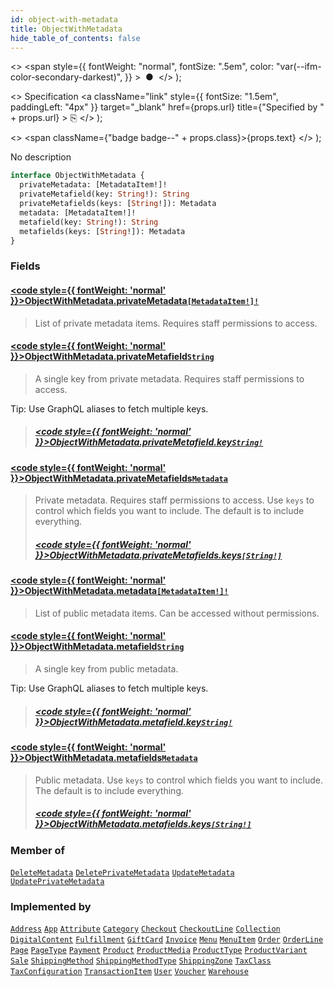 ```yaml
---
id: object-with-metadata
title: ObjectWithMetadata
hide_table_of_contents: false
---
```


  <>
    <span
      style={{
        fontWeight: "normal",
        fontSize: ".5em",
        color: "var(--ifm-color-secondary-darkest)",
      }}
    >
      &nbsp;●&nbsp;
    </span>
  </>
);

  <>
    Specification
    <a
      className="link"
      style={{ fontSize: "1.5em", paddingLeft: "4px" }}
      target="\_blank"
      href={props.url}
      title={"Specified by " + props.url}
    >
      ⎘
    </a>
  </>
);

  <>
    <span className={"badge badge--" + props.class}>{props.text}</span>
  </>
);

No description

```graphql
interface ObjectWithMetadata {
  privateMetadata: [MetadataItem!]!
  privateMetafield(key: String!): String
  privateMetafields(keys: [String!]): Metadata
  metadata: [MetadataItem!]!
  metafield(key: String!): String
  metafields(keys: [String!]): Metadata
}
```

### Fields

#### [<code style={{ fontWeight: 'normal' }}>ObjectWithMetadata.<b>privateMetadata</b></code>](#)<Bullet />[`[MetadataItem!]!`](../../../storefront/miscellaneous/objects/metadata-item) <Badge class="secondary" text="non-null"/> <Badge class="secondary" text="object"/>

> List of private metadata items. Requires staff permissions to access.

#### [<code style={{ fontWeight: 'normal' }}>ObjectWithMetadata.<b>privateMetafield</b></code>](#)<Bullet />[`String`](../../../storefront/miscellaneous/scalars/string) <Badge class="secondary" text="scalar"/>

> A single key from private metadata. Requires staff permissions to access.

Tip: Use GraphQL aliases to fetch multiple keys.

> ##### [<code style={{ fontWeight: 'normal' }}>ObjectWithMetadata.privateMetafield.<b>key</b></code>](#)<Bullet />[`String!`](../../../storefront/miscellaneous/scalars/string) <Badge class="secondary" text="non-null"/> <Badge class="secondary" text="scalar"/>

#### [<code style={{ fontWeight: 'normal' }}>ObjectWithMetadata.<b>privateMetafields</b></code>](#)<Bullet />[`Metadata`](../../../storefront/miscellaneous/scalars/metadata) <Badge class="secondary" text="scalar"/>

> Private metadata. Requires staff permissions to access. Use `keys` to control which fields you want to include. The default is to include everything.
>
> ##### [<code style={{ fontWeight: 'normal' }}>ObjectWithMetadata.privateMetafields.<b>keys</b></code>](#)<Bullet />[`[String!]`](../../../storefront/miscellaneous/scalars/string) <Badge class="secondary" text="list"/> <Badge class="secondary" text="scalar"/>

#### [<code style={{ fontWeight: 'normal' }}>ObjectWithMetadata.<b>metadata</b></code>](#)<Bullet />[`[MetadataItem!]!`](../../../storefront/miscellaneous/objects/metadata-item) <Badge class="secondary" text="non-null"/> <Badge class="secondary" text="object"/>

> List of public metadata items. Can be accessed without permissions.

#### [<code style={{ fontWeight: 'normal' }}>ObjectWithMetadata.<b>metafield</b></code>](#)<Bullet />[`String`](../../../storefront/miscellaneous/scalars/string) <Badge class="secondary" text="scalar"/>

> A single key from public metadata.

Tip: Use GraphQL aliases to fetch multiple keys.

> ##### [<code style={{ fontWeight: 'normal' }}>ObjectWithMetadata.metafield.<b>key</b></code>](#)<Bullet />[`String!`](../../../storefront/miscellaneous/scalars/string) <Badge class="secondary" text="non-null"/> <Badge class="secondary" text="scalar"/>

#### [<code style={{ fontWeight: 'normal' }}>ObjectWithMetadata.<b>metafields</b></code>](#)<Bullet />[`Metadata`](../../../storefront/miscellaneous/scalars/metadata) <Badge class="secondary" text="scalar"/>

> Public metadata. Use `keys` to control which fields you want to include. The default is to include everything.
>
> ##### [<code style={{ fontWeight: 'normal' }}>ObjectWithMetadata.metafields.<b>keys</b></code>](#)<Bullet />[`[String!]`](../../../storefront/miscellaneous/scalars/string) <Badge class="secondary" text="list"/> <Badge class="secondary" text="scalar"/>

### Member of

[`DeleteMetadata`](../../../storefront/miscellaneous/objects/delete-metadata) <Badge class="secondary" text="object"/><Bullet />[`DeletePrivateMetadata`](../../../storefront/miscellaneous/objects/delete-private-metadata) <Badge class="secondary" text="object"/><Bullet />[`UpdateMetadata`](../../../storefront/miscellaneous/objects/update-metadata) <Badge class="secondary" text="object"/><Bullet />[`UpdatePrivateMetadata`](../../../storefront/miscellaneous/objects/update-private-metadata) <Badge class="secondary" text="object"/>

### Implemented by

[`Address`](../../../storefront/users/objects/address) <Badge class="secondary" text="object"/><Bullet />[`App`](../../../storefront/apps/objects/app) <Badge class="secondary" text="object"/><Bullet />[`Attribute`](../../../storefront/attributes/objects/attribute) <Badge class="secondary" text="object"/><Bullet />[`Category`](../../../storefront/products/objects/category) <Badge class="secondary" text="object"/><Bullet />[`Checkout`](../../../storefront/checkout/objects/checkout) <Badge class="secondary" text="object"/><Bullet />[`CheckoutLine`](../../../storefront/checkout/objects/checkout-line) <Badge class="secondary" text="object"/><Bullet />[`Collection`](../../../storefront/products/objects/collection) <Badge class="secondary" text="object"/><Bullet />[`DigitalContent`](../../../storefront/miscellaneous/objects/digital-content) <Badge class="secondary" text="object"/><Bullet />[`Fulfillment`](../../../storefront/orders/objects/fulfillment) <Badge class="secondary" text="object"/><Bullet />[`GiftCard`](../../../storefront/gift-cards/objects/gift-card) <Badge class="secondary" text="object"/><Bullet />[`Invoice`](../../../storefront/miscellaneous/objects/invoice) <Badge class="secondary" text="object"/><Bullet />[`Menu`](../../../storefront/miscellaneous/objects/menu) <Badge class="secondary" text="object"/><Bullet />[`MenuItem`](../../../storefront/miscellaneous/objects/menu-item) <Badge class="secondary" text="object"/><Bullet />[`Order`](../../../storefront/orders/objects/order) <Badge class="secondary" text="object"/><Bullet />[`OrderLine`](../../../storefront/orders/objects/order-line) <Badge class="secondary" text="object"/><Bullet />[`Page`](../../../storefront/pages/objects/page) <Badge class="secondary" text="object"/><Bullet />[`PageType`](../../../storefront/pages/objects/page-type) <Badge class="secondary" text="object"/><Bullet />[`Payment`](../../../storefront/payments/objects/payment) <Badge class="secondary" text="object"/><Bullet />[`Product`](../../../storefront/products/objects/product) <Badge class="secondary" text="object"/><Bullet />[`ProductMedia`](../../../storefront/products/objects/product-media) <Badge class="secondary" text="object"/><Bullet />[`ProductType`](../../../storefront/products/objects/product-type) <Badge class="secondary" text="object"/><Bullet />[`ProductVariant`](../../../storefront/products/objects/product-variant) <Badge class="secondary" text="object"/><Bullet />[`Sale`](../../../storefront/discounts/objects/sale) <Badge class="secondary" text="object"/><Bullet />[`ShippingMethod`](../../../storefront/shipping/objects/shipping-method) <Badge class="secondary" text="object"/><Bullet />[`ShippingMethodType`](../../../storefront/shipping/objects/shipping-method-type) <Badge class="secondary" text="object"/><Bullet />[`ShippingZone`](../../../storefront/shipping/objects/shipping-zone) <Badge class="secondary" text="object"/><Bullet />[`TaxClass`](../../../storefront/taxes/objects/tax-class) <Badge class="secondary" text="object"/><Bullet />[`TaxConfiguration`](../../../storefront/taxes/objects/tax-configuration) <Badge class="secondary" text="object"/><Bullet />[`TransactionItem`](../../../storefront/payments/objects/transaction-item) <Badge class="secondary" text="object"/><Bullet />[`User`](../../../storefront/users/objects/user) <Badge class="secondary" text="object"/><Bullet />[`Voucher`](../../../storefront/discounts/objects/voucher) <Badge class="secondary" text="object"/><Bullet />[`Warehouse`](../../../storefront/products/objects/warehouse) <Badge class="secondary" text="object"/>
